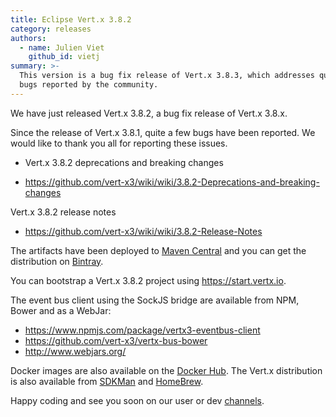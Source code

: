 ```yaml
---
title: Eclipse Vert.x 3.8.2
category: releases
authors:
  - name: Julien Viet
    github_id: vietj
summary: >-
  This version is a bug fix release of Vert.x 3.8.3, which addresses quite a few
  bugs reported by the community.
---
```


We have just released Vert.x 3.8.2, a bug fix release of Vert.x 3.8.x.

Since the release of Vert.x 3.8.1, quite a few bugs have been reported. We would like to thank you all for reporting these issues.

* Vert.x 3.8.2 deprecations and breaking changes

* https://github.com/vert-x3/wiki/wiki/3.8.2-Deprecations-and-breaking-changes

Vert.x 3.8.2 release notes

* https://github.com/vert-x3/wiki/wiki/3.8.2-Release-Notes

The artifacts have been deployed to [Maven Central](http://search.maven.org/#search%7Cga%7C1%7Cg%3A%22io.vertx%22%20AND%20v%3A%223.8.2%22) and you can get the distribution on [Bintray](https://bintray.com/vertx/downloads/distribution/3.8.2/view).

You can bootstrap a Vert.x 3.8.2 project using https://start.vertx.io.

The event bus client using the SockJS bridge are available from NPM, Bower and as a WebJar:

* https://www.npmjs.com/package/vertx3-eventbus-client
* https://github.com/vert-x3/vertx-bus-bower
* http://www.webjars.org/

Docker images are also available on the [Docker Hub](https://hub.docker.com/u/vertx/). The Vert.x distribution is also available from [SDKMan](http://sdkman.io/index.html) and [HomeBrew](http://brew.sh/).

Happy coding and see you soon on our user or dev [channels](https://vertx.io/community).
